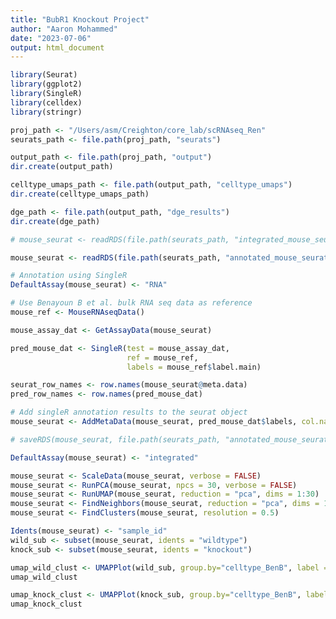 ```yaml
---
title: "BubR1 Knockout Project"
author: "Aaron Mohammed"
date: "2023-07-06"
output: html_document
---
```


```r

library(Seurat)
library(ggplot2)
library(SingleR)
library(celldex)
library(stringr)

proj_path <- "/Users/asm/Creighton/core_lab/scRNAseq_Ren"
seurats_path <- file.path(proj_path, "seurats")

output_path <- file.path(proj_path, "output")
dir.create(output_path)

celltype_umaps_path <- file.path(output_path, "celltype_umaps")
dir.create(celltype_umaps_path)

dge_path <- file.path(output_path, "dge_results")
dir.create(dge_path)

```

```r

# mouse_seurat <- readRDS(file.path(seurats_path, "integrated_mouse_seurat.rds"))

mouse_seurat <- readRDS(file.path(seurats_path, "annotated_mouse_seurat.rds"))


```

```r

# Annotation using SingleR
DefaultAssay(mouse_seurat) <- "RNA"

# Use Benayoun B et al. bulk RNA seq data as reference
mouse_ref <- MouseRNAseqData()

mouse_assay_dat <- GetAssayData(mouse_seurat)

pred_mouse_dat <- SingleR(test = mouse_assay_dat, 
                          ref = mouse_ref, 
                          labels = mouse_ref$label.main)


```

```r

seurat_row_names <- row.names(mouse_seurat@meta.data)
pred_row_names <- row.names(pred_mouse_dat)

# Add singleR annotation results to the seurat object
mouse_seurat <- AddMetaData(mouse_seurat, pred_mouse_dat$labels, col.name = "celltype_BenB")

# saveRDS(mouse_seurat, file.path(seurats_path, "annotated_mouse_seurat.rds"))

```

```r

DefaultAssay(mouse_seurat) <- "integrated"

mouse_seurat <- ScaleData(mouse_seurat, verbose = FALSE)
mouse_seurat <- RunPCA(mouse_seurat, npcs = 30, verbose = FALSE)
mouse_seurat <- RunUMAP(mouse_seurat, reduction = "pca", dims = 1:30)
mouse_seurat <- FindNeighbors(mouse_seurat, reduction = "pca", dims = 1:30)
mouse_seurat <- FindClusters(mouse_seurat, resolution = 0.5)

```

```r

Idents(mouse_seurat) <- "sample_id"
wild_sub <- subset(mouse_seurat, idents = "wildtype")
knock_sub <- subset(mouse_seurat, idents = "knockout")

```

```r

umap_wild_clust <- UMAPPlot(wild_sub, group.by="celltype_BenB", label = TRUE) + ggtitle("Wildtype UMAP")
umap_wild_clust

umap_knock_clust <- UMAPPlot(knock_sub, group.by="celltype_BenB", label = TRUE) + ggtitle("Knockout UMAP")
umap_knock_clust

```
















